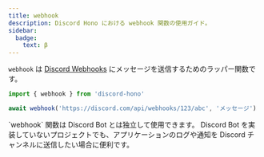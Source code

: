 ```yaml
---
title: webhook
description: Discord Hono における webhook 関数の使用ガイド。
sidebar:
  badge:
    text: β
---
```



`webhook` は [Discord Webhooks](https://support.discord.com/hc/en-us/articles/228383668-Intro-to-Webhooks) にメッセージを送信するためのラッパー関数です。

```ts "retry429"
import { webhook } from 'discord-hono'

await webhook('https://discord.com/api/webhooks/123/abc', 'メッセージ')
```

<Aside>
  `webhook` 関数は Discord Bot とは独立して使用できます。 Discord Bot
  を実装していないプロジェクトでも、アプリケーションのログや通知を Discord
  チャンネルに送信したい場合に便利です。
</Aside>
